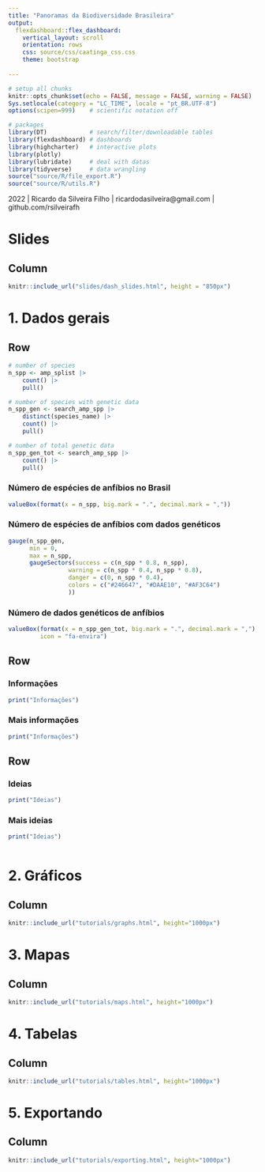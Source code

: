 ```yaml
---
title: "Panoramas da Biodiversidade Brasileira"
output: 
  flexdashboard::flex_dashboard:
    vertical_layout: scroll
    orientation: rows
    css: source/css/caatinga_css.css
    theme: bootstrap
    
---
```


```r

# setup all chunks
knitr::opts_chunk$set(echo = FALSE, message = FALSE, warning = FALSE)
Sys.setlocale(category = "LC_TIME", locale = "pt_BR.UTF-8")
options(scipen=999)    # scientific notation off

# packages
library(DT)            # search/filter/downloadable tables
library(flexdashboard) # dashboards
library(highcharter)   # interactive plots
library(plotly)
library(lubridate)     # deal with datas
library(tidyverse)     # data wrangling
source("source/R/file_export.R")
source("source/R/utils.R")

```


<div class="footer">
  <p> 2022 | Ricardo da Silveira Filho | ricardodasilveira@gmail.com | github.com/rsilveirafh </p>
</div>
  

Slides {data-orientation="columns"}
=====================================

Column {data-height=800}
-------------------------------------

```r

knitr::include_url("slides/dash_slides.html", height = "850px")

```
 

1. Dados gerais
=====================================

Row {data-height=175}
-------------------------------------

```r

# number of species
n_spp <- amp_splist |> 
	count() |> 
	pull() 

# number of species with genetic data
n_spp_gen <- search_amp_spp |> 
	distinct(species_name) |> 
	count() |> 
	pull()

# number of total genetic data
n_spp_gen_tot <- search_amp_spp |> 
	count() |> 
	pull()

```


### Número de espécies de anfíbios no Brasil

```r

valueBox(format(x = n_spp, big.mark = ".", decimal.mark = ","))

```


### Número de espécies de anfíbios com dados genéticos

```r

gauge(n_spp_gen, 
	  min = 0, 
	  max = n_spp,
	  gaugeSectors(success = c(n_spp * 0.8, n_spp), 
	  			 warning = c(n_spp * 0.4, n_spp * 0.8), 
	  			 danger = c(0, n_spp * 0.4),
	  			 colors = c("#246647", "#DAAE10", "#AF3C64")
	  			 ))

```


### Número de dados genéticos de anfíbios

```r

valueBox(format(x = n_spp_gen_tot, big.mark = ".", decimal.mark = ","), 
		 icon = "fa-envira")

```


Row {data-height=300}
-------------------------------------
### Informações

```r

print("Informações")

```

### Mais informações

```r

print("Informações")

```


Row {data-height=500}
-------------------------------------

### Ideias

```r

print("Ideias")

```


### Mais ideias

```r

print("Ideias")	
	
```


2. Gráficos {data-orientation="columns"}
=====================================

Column {data-height=1000}
-------------------------------------

```r

knitr::include_url("tutorials/graphs.html", height="1000px")

```
 

3. Mapas {data-orientation="columns"}
=====================================

Column {data-height=1000}
-------------------------------------

```r

knitr::include_url("tutorials/maps.html", height="1000px")

```


4. Tabelas {data-orientation="columns"}
=====================================

Column {data-height=1000}
-------------------------------------

```r

knitr::include_url("tutorials/tables.html", height="1000px")

```
  

5. Exportando
=====================================

Column {data-height=1000}
-------------------------------------

```r

knitr::include_url("tutorials/exporting.html", height="1000px")

```
  
